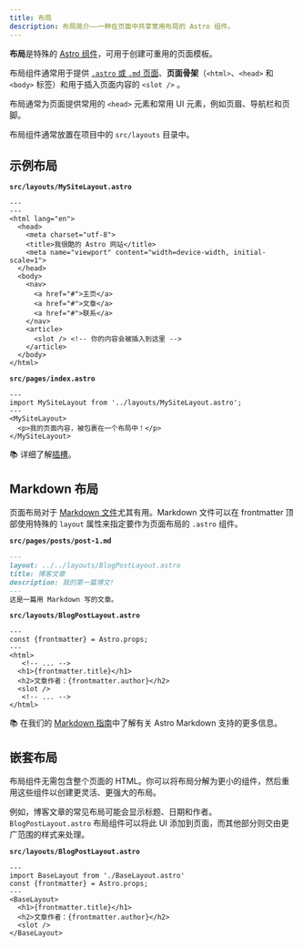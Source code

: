 ```yaml
---
title: 布局
description: 布局简介——一种在页面中共享常用布局的 Astro 组件。
---
```


**布局**是特殊的 [Astro 组件](/zh-cn/core-concepts/astro-components/)，可用于创建可重用的页面模板。

布局组件通常用于提供 [`.astro` 或 `.md` 页面](/zh-cn/core-concepts/astro-pages/)、**页面骨架**（`<html>`、`<head>` 和 `<body>` 标签）和用于插入页面内容的 `<slot />` 。

布局通常为页面提供常用的 `<head>` 元素和常用 UI 元素，例如页眉、导航栏和页脚。

布局组件通常放置在项目中的 `src/layouts` 目录中。

## 示例布局

**`src/layouts/MySiteLayout.astro`**

```astro
---
---
<html lang="en">
  <head>
    <meta charset="utf-8">
    <title>我很酷的 Astro 网站</title>
    <meta name="viewport" content="width=device-width, initial-scale=1">
  </head>
  <body>
    <nav>
      <a href="#">主页</a>
      <a href="#">文章</a>
      <a href="#">联系</a>
    </nav>
    <article>
      <slot /> <!-- 你的内容会被插入到这里 -->
    </article>
  </body>
</html>
```

**`src/pages/index.astro`**

```astro {2} /</?MySiteLayout>/
---
import MySiteLayout from '../layouts/MySiteLayout.astro';
---
<MySiteLayout>
  <p>我的页面内容，被包裹在一个布局中！</p>
</MySiteLayout>
```

📚 详细了解[插槽](/zh-cn/core-concepts/astro-components/#插槽)。

## Markdown 布局

页面布局对于 [Markdown 文件](/zh-cn/guides/markdown-content/#markdown-和-mdx-页面)尤其有用。Markdown 文件可以在 frontmatter 顶部使用特殊的 `layout` 属性来指定要作为页面布局的 `.astro` 组件。

**`src/pages/posts/post-1.md`**

```markdown {2}
---
layout: ../../layouts/BlogPostLayout.astro
title: 博客文章
description: 我的第一篇博文!
---
这是一篇用 Markdown 写的文章。
```

**`src/layouts/BlogPostLayout.astro`**

```astro /frontmatter(?:.\w+)?/
---
const {frontmatter} = Astro.props;
---
<html>
   <!-- ... -->
  <h1>{frontmatter.title}</h1>
  <h2>文章作者：{frontmatter.author}</h2>
  <slot />
   <!-- ... -->
</html>
```

📚 在我们的 [Markdown 指南](/zh-cn/guides/markdown-content/)中了解有关 Astro  Markdown 支持的更多信息。

## 嵌套布局

布局组件无需包含整个页面的 HTML。你可以将布局分解为更小的组件，然后重用这些组件以创建更灵活、更强大的布局。

例如，博客文章的常见布局可能会显示标题、日期和作者。`BlogPostLayout.astro` 布局组件可以将此 UI 添加到页面，而其他部分则交由更广范围的样式来处理。

**`src/layouts/BlogPostLayout.astro`**

```astro {2} /</?BaseLayout>/
---
import BaseLayout from './BaseLayout.astro'
const {frontmatter} = Astro.props;
---
<BaseLayout>
  <h1>{frontmatter.title}</h1>
  <h2>文章作者：{frontmatter.author}</h2>
  <slot />
</BaseLayout>
```
